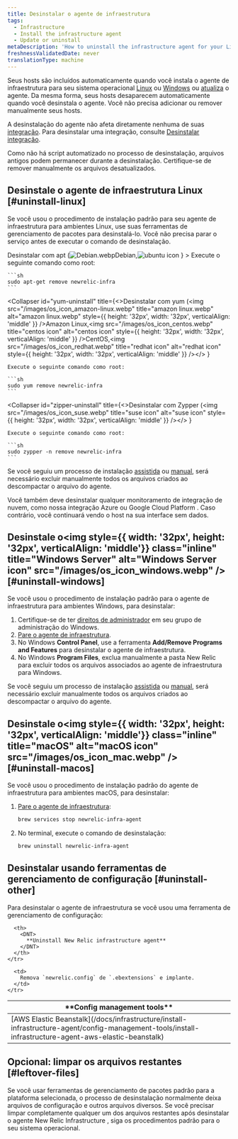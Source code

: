 ```yaml
---
title: Desinstalar o agente de infraestrutura
tags:
  - Infrastructure
  - Install the infrastructure agent
  - Update or uninstall
metaDescription: 'How to uninstall the infrastructure agent for your Linux or Windows operating system, as well as any infrastructure integrations.'
freshnessValidatedDate: never
translationType: machine
---
```


Seus hosts são incluídos automaticamente quando você instala o agente de infraestrutura para seu sistema operacional [Linux](/docs/infrastructure/new-relic-infrastructure/installation/install-infrastructure-linux) ou [Windows](/docs/infrastructure/new-relic-infrastructure/installation/install-infrastructure-windows-server) ou [atualiza](/docs/infrastructure/new-relic-infrastructure/installation/update-infrastructure-agent) o agente. Da mesma forma, seus hosts desaparecem automaticamente quando você desinstala o agente. Você não precisa adicionar ou remover manualmente seus hosts.

A desinstalação do agente não afeta diretamente nenhuma de suas [integração](/docs/infrastructure/infrastructure-integrations/getting-started/connect-aws-integrations-infrastructure). Para desinstalar uma integração, consulte [Desinstalar integração](/docs/infrastructure/install-configure-infrastructure/update-or-uninstall/uninstall-integrations).

<Callout variant="important">
  Como não há script automatizado no processo de desinstalação, arquivos antigos podem permanecer durante a desinstalação. Certifique-se de remover manualmente os arquivos desatualizados.
</Callout>

## Desinstale o agente de infraestrutura Linux [#uninstall-linux]

Se você usou o procedimento de instalação padrão para seu agente de infraestrutura para ambientes Linux, use suas ferramentas de gerenciamento de pacotes para desinstalá-lo. Você não precisa parar o serviço antes de executar o comando de desinstalação.

<CollapserGroup>
  <Collapser
    id="apt-uninstall"
    title={<>Desinstalar com apt (<img src="/images/os_icon_debian.webp" title="Debian icon" alt="Debian.webp" style={{ height: '32px', width: '32px', verticalAlign: 'middle' }} />Debian,<img src="/images/os_icon_ubuntu.webp" title="ubuntu icon" alt="ubuntu icon" style={{ height: '32px', width: '32px', verticalAlign: 'middle' }} /></>
    }
  >
    Execute o seguinte comando como root:

    ```sh
    sudo apt-get remove newrelic-infra
    ```
  </Collapser>

  <Collapser
    id="yum-uninstall"
    title={<>Desinstalar com yum (<img src="/images/os_icon_amazon-linux.webp" title="amazon linux.webp" alt="amazon linux.webp" style={{ height: '32px', width: '32px', verticalAlign: 'middle' }} />Amazon Linux,<img src="/images/os_icon_centos.webp" title="centos icon" alt="centos icon" style={{ height: '32px', width: '32px', verticalAlign: 'middle' }} />CentOS,<img src="/images/os_icon_redhat.webp" title="redhat icon" alt="redhat icon" style={{ height: '32px', width: '32px', verticalAlign: 'middle' }} /></>
    }
  >
    Execute o seguinte comando como root:

    ```sh
    sudo yum remove newrelic-infra
    ```
  </Collapser>

  <Collapser
    id="zipper-uninstall"
    title={<>Desinstalar com Zypper (<img src="/images/os_icon_suse.webp" title="suse icon" alt="suse icon" style={{ height: '32px', width: '32px', verticalAlign: 'middle' }} /></>
    }
  >
    Execute o seguinte comando como root:

    ```sh
    sudo zypper -n remove newrelic-infra
    ```
  </Collapser>
</CollapserGroup>

Se você seguiu um processo de instalação [assistida](/docs/infrastructure/install-configure-infrastructure/linux-installation/assisted-install-infrastructure-linux) ou [manual](/docs/infrastructure/install-configure-infrastructure/linux-installation/manual-install-infrastructure-linux), será necessário excluir manualmente todos os arquivos criados ao descompactar o arquivo do agente.

<Callout variant="important">
  Você também deve desinstalar qualquer monitoramento de integração de nuvem, como nossa integração Azure ou Google Cloud Platform . Caso contrário, você continuará vendo o host na sua interface sem dados.
</Callout>

## Desinstale o<img style={{ width: '32px', height: '32px', verticalAlign: 'middle'}} class="inline" title="Windows Server" alt="Windows Server icon" src="/images/os_icon_windows.webp" /> [#uninstall-windows]

Se você usou o procedimento de instalação padrão para o agente de infraestrutura para ambientes Windows, para desinstalar:

1. Certifique-se de ter [direitos de administrador](/docs/infrastructure/new-relic-infrastructure/getting-started/compatibility-requirements-new-relic-infrastructure#permissions) em seu grupo de administração do Windows.
2. [Pare o agente de infraestrutura](/docs/infrastructure/new-relic-infrastructure/configuration/start-stop-restart-check-infrastructure-agent-status#windows).
3. No Windows <DNT>**Control Panel**</DNT>, use a ferramenta <DNT>**Add/Remove Programs and Features**</DNT> para desinstalar o agente de infraestrutura.
4. No Windows <DNT>**Program Files**</DNT>, exclua manualmente a pasta New Relic para excluir todos os arquivos associados ao agente de infraestrutura para Windows.

Se você seguiu um processo de instalação [assistida](/docs/infrastructure/install-configure-infrastructure/windows-installation/assisted-install-infrastructure-windows) ou [manual](/docs/infrastructure/install-configure-infrastructure/windows-installation/manual-install-infrastructure-windows), será necessário excluir manualmente todos os arquivos criados ao descompactar o arquivo do agente.

## Desinstale o<img style={{ width: '32px', height: '32px', verticalAlign: 'middle'}} class="inline" title="macOS" alt="macOS icon" src="/images/os_icon_mac.webp" /> [#uninstall-macos]

Se você usou o procedimento de instalação padrão do agente de infraestrutura para ambientes macOS, para desinstalar:

1. [Pare o agente de infraestrutura](/docs/infrastructure/new-relic-infrastructure/configuration/start-stop-restart-check-infrastructure-agent-status#macOS):

   ```sh
   brew services stop newrelic-infra-agent
   ```

2. No terminal, execute o comando de desinstalação:

   ```sh
   brew uninstall newrelic-infra-agent
   ```

## Desinstalar usando ferramentas de gerenciamento de configuração [#uninstall-other]

Para desinstalar o agente de infraestrutura se você usou uma ferramenta de gerenciamento de configuração:

<table>
  <thead>
    <tr>
      <th style={{ width: "250px" }}>
        <DNT>
          **Config management tools**
        </DNT>
      </th>

      <th>
        <DNT>
          **Uninstall New Relic infrastructure agent**
        </DNT>
      </th>
    </tr>
  </thead>

  <tbody>
    <tr>
      <td>
        [AWS Elastic Beanstalk](/docs/infrastructure/install-infrastructure-agent/config-management-tools/install-infrastructure-agent-aws-elastic-beanstalk)
      </td>

      <td>
        Remova `newrelic.config` de `.ebextensions` e implante.
      </td>
    </tr>
  </tbody>
</table>

## Opcional: limpar os arquivos restantes [#leftover-files]

Se você usar ferramentas de gerenciamento de pacotes padrão para a plataforma selecionada, o processo de desinstalação normalmente deixa arquivos de configuração e outros arquivos diversos. Se você precisar limpar completamente qualquer um dos arquivos restantes após desinstalar o agente New Relic Infrastructure , siga os procedimentos padrão para o seu sistema operacional.